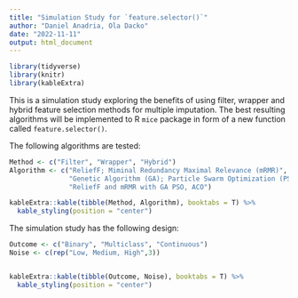 ```yaml
---
title: "Simulation Study for `feature.selector()`"
author: "Daniel Anadria, Ola Dacko"
date: "2022-11-11"
output: html_document
---
```


```r
library(tidyverse)
library(knitr)
library(kableExtra)
```



This is a  simulation study exploring the benefits of using filter, wrapper and hybrid feature selection methods for multiple imputation. The best resulting algorithms will be implemented to R `mice` package in form of a new function called `feature.selector()`.

The following algorithms are tested:


```r
Method <- c("Filter", "Wrapper", "Hybrid")
Algorithm <- c("ReliefF; Miminal Redundancy Maximal Relevance (mRMR)", 
               "Genetic Algorithm (GA); Particle Swarm Optimization (PSO); Ant Colony Optimization (ACO)",
               "ReliefF and mRMR with GA PSO, ACO")

kableExtra::kable(tibble(Method, Algorithm), booktabs = T) %>%
  kable_styling(position = "center")

```


The simulation study has the following design:

```r
Outcome <- c("Binary", "Multiclass", "Continuous")
Noise <- c(rep("Low, Medium, High",3))


kableExtra::kable(tibble(Outcome, Noise), booktabs = T) %>%
  kable_styling(position = "center")

```

